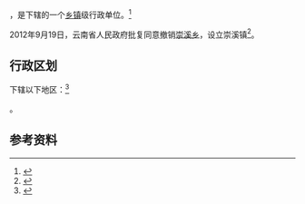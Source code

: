 {{中国乡级行政区|53/06/22/207/000}}

'''{{PAGENAMEBASE}}'''，是{{PRC admin/fullname|53/06/22/207/000|3}}下辖的一个[[乡镇|乡镇]]级行政单位。<ref>{{PRC admin/ref sgc|{{PRC admin/parent|53/06/22/207/000}}}}</ref>

2012年9月19日，云南省人民政府批复同意撤销[[崇溪乡|崇溪乡]]，设立崇溪镇<ref>{{Cite web |url=http://www.yn.gov.cn/yn_zwlanmu/qy/wj/yz/201211/t20121101_20780.html |title=云南省人民政府关于同意巧家县永善县绥江县水富县11个乡撤乡设镇的批复（云政复〔2012〕77号） |access-date=2017-09-08 |archive-url=https://web.archive.org/web/20170908201330/http://www.yn.gov.cn/yn_zwlanmu/qy/wj/yz/201211/t20121101_20780.html |archive-date=2017-09-08 |dead-url=yes }}</ref>。

== 行政区划 ==

{{PAGENAMEBASE}}下辖以下地区：<ref>{{PRC admin/ref sgc|53/06/22/207/000}}</ref>

{{PRC admin/children|53/06/22/207/000}}。

== 参考资料 ==

{{reflist}}

{{行政区划小作品}}
{{PRC admin/navcat|53/06/22/207/000}}